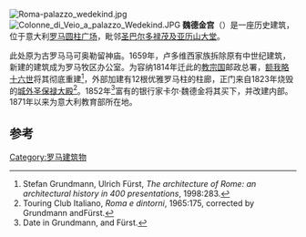 [[Image:Roma-palazzo_wedekind.jpg|thumb]]
[[Image:Colonne_di_Veio_a_palazzo_Wedekind.JPG|thumb]]
'''魏德金宫'''（{{lang-it|Palazzo Wedekind}}）是一座历史建筑，位于意大利[[罗马|罗马]][[圆柱广场|圆柱广场]]，毗邻[[圣巴尔多禄茂及亚历山大堂|圣巴尔多禄茂及亚历山大堂]]。

此处原为古罗马马可奥勒留神庙。1659年，卢多维西家族拆除原有中世纪建筑，新建的建筑成为罗马牧区办公室。为容纳1814年迁此的[[教宗国|教宗国]]邮政总署，[[额我略十六世|额我略十六世]]将其彻底重建<ref>Stefan Grundmann, Ulrich Fürst, ''The architecture of Rome: an architectural history in 400 presentations'',  1998:283.</ref>，外部加建有12根优雅罗马柱的柱廊，正门来自1823年烧毁的[[城外圣保禄大殿|城外圣保禄大殿]]<ref>Touring Club Italiano, ''Roma e dintorni'', 1965:175, corrected by Grundmann andFürst.</ref>。1852年<ref>Date in Grundmann, and Fürst.</ref>富有的银行家卡尔·魏德金将其买下，并改建内部。1871年以来为意大利教育部所在地。

==参考==
{{Reflist}}
{{coord|41|54|02|N|12|28|46|E|region:IT-RM_type:landmark_source:kolossus-dewiki|display=title}}
[[Category:罗马建筑物|Category:罗马建筑物]]